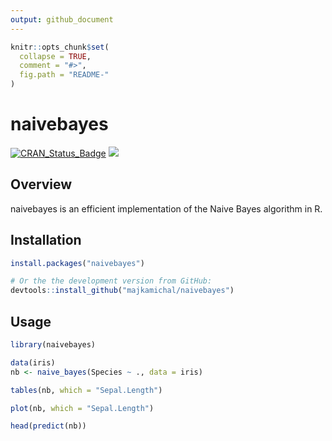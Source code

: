 ```yaml
---
output: github_document
---
```


<!-- README.md is generated from README.Rmd. Please edit that file -->

```r
knitr::opts_chunk$set(
  collapse = TRUE,
  comment = "#>",
  fig.path = "README-"
)
```

# naivebayes


[![CRAN_Status_Badge](http://www.r-pkg.org/badges/version/naivebayes)](https://cran.r-project.org/package=naivebayes)
[![](http://cranlogs.r-pkg.org/badges/naivebayes)](http://cran.rstudio.com/web/packages/naivebayes/index.html)

## Overview

naivebayes is an efficient implementation of the Naive Bayes algorithm in R.


## Installation

```r
install.packages("naivebayes")

# Or the the development version from GitHub:
devtools::install_github("majkamichal/naivebayes")
```

## Usage



```r
library(naivebayes)

data(iris)
nb <- naive_bayes(Species ~ ., data = iris)

tables(nb, which = "Sepal.Length")

plot(nb, which = "Sepal.Length")

head(predict(nb))
```
